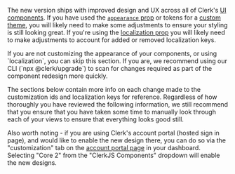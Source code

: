 The new version ships with improved design and UX across all of Clerk's [UI components](/docs/components/overview). If you have used the [`appearance` prop](/docs/components/customization/overview) or tokens for a [custom theme](/docs/components/customization/overview#create-a-custom-theme), you will likely need to make some adjustments to ensure your styling is still looking great. If you're using the [localization prop](/docs/components/customization/localization) you will likely need to make adjustments to account for added or removed localization keys.

<Callout type='info'>
  If you are not customizing the appearance of your components, or using `localization`, you can skip this section. If
  you are, we recommend using our CLI (`npx @clerk/upgrade`) to scan for changes required as part of the component
  redesign more quickly.
</Callout>

The sections below contain more info on each change made to the customization ids and localization keys for reference. Regardless of how thoroughly you have reviewed the following information, we still recommend that you ensure that you have taken some time to manually look through each of your views to ensure that everything looks good still.

Also worth noting - if you are using Clerk's account portal (hosted sign in page), and would like to enable the new design there, you can do so via the "customization" tab on the [account portal page](https://dashboard.clerk.com/last-active?path=account-portal) in your dashboard. Selecting "Core 2" from the "ClerkJS Components" dropdown will enable the new designs.
